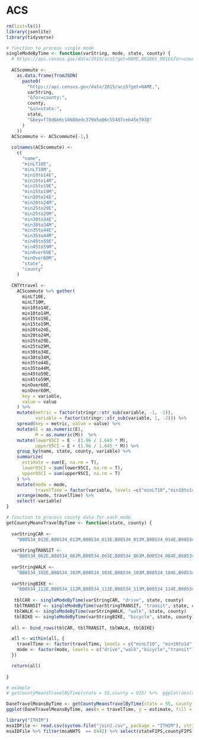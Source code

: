 # ACS

```r
rm(list=ls())
library(jsonlite)
library(tidyverse)
```

```r
# function to process single mode
singleModeByTime <- function(varString, mode, state, county) {
  # https://api.census.gov/data/2015/acs5?get=NAME,B01001_001E&for=county:013&in=state:02
  
  ACScommute <-
    as.data.frame(fromJSON(
      paste0(
        "https://api.census.gov/data/2015/acs5?get=NAME,",
        varString,
        "&for=county:",
        county,
        "&in=state:",
        state,
        "&key=f78d6b6c18608edc379b5a06c55407ceb45e7038"
      )
    ))
  ACScommute <- ACScommute[-1,]
  
  colnames(ACScommute) <-
    c(
      "name",
      "minLT10E",
      "minLT10M",
      "min10to14E",
      "min10to14M",
      "min15to19E",
      "min15to19M",
      "min20to24E",
      "min20to24M",
      "min25to29E",
      "min25to29M",
      "min30to34E",
      "min30to34M",
      "min35to44E",
      "min35to44M",
      "min45to59E",
      "min45to59M",
      "minOver60E",
      "minOver60M",
      "state",
      "county"
    )
  
  CNTYtravel <-
    ACScommute %>% gather(
      minLT10E,
      minLT10M,
      min10to14E,
      min10to14M,
      min15to19E,
      min15to19M,
      min20to24E,
      min20to24M,
      min25to29E,
      min25to29M,
      min30to34E,
      min30to34M,
      min35to44E,
      min35to44M,
      min45to59E,
      min45to59M,
      minOver60E,
      minOver60M,
      key = variable,
      value = value
    ) %>%
    mutate(metric = factor(stringr::str_sub(variable, -1, -1)),
           variable = factor(stringr::str_sub(variable, 1, -2))) %>%
    spread(key = metric, value = value) %>%
    mutate(E = as.numeric(E),
           M = as.numeric(M))  %>%
    mutate(lower95CI = E - (1.96 / 1.645 * M),
           upper95CI = E + (1.96 / 1.645 * M)) %>%
    group_by(name, state, county, variable) %>%
    summarize(
      estimate = sum(E, na.rm = T),
      lower95CI = sum(lower95CI, na.rm = T),
      upper95CI = sum(upper95CI, na.rm = T)
    ) %>%
    mutate(mode = mode, 
           travelTime = factor(variable, levels =c("minLT10","min10to14","min15to19","min20to24","min25to29","min30to34","min35to44","min45to59","minOver60"))) %>%
    arrange(mode, travelTime) %>%
    select(-variable)
}

# function to process county data for each mode
getCountyMeansTravelByTime <- function(state, county) {
  
  varStringCAR <-
    "B08534_012E,B08534_012M,B08534_013E,B08534_013M,B08534_014E,B08534_014M,B08534_015E,B08534_015M,B08534_016E,B08534_016M,B08534_017E,B08534_017M,B08534_018E,B08534_018M,B08534_019E,B08534_019M,B08534_020E,B08534_020M"
  
  varStringTRANSIT <-
    "B08534_062E,B08534_062M,B08534_063E,B08534_063M,B08534_064E,B08534_064M,B08534_065E,B08534_065M,B08534_066E,B08534_066M,B08534_067E,B08534_067M,B08534_068E,B08534_068M,B08534_069E,B08534_069M,B08534_070E,B08534_070M"
  
  varStringWALK <-
    "B08534_102E,B08534_102M,B08534_103E,B08534_103M,B08534_104E,B08534_104M,B08534_105E,B08534_105M,B08534_106E,B08534_106M,B08534_107E,B08534_107M,B08534_108E,B08534_108M,B08534_109E,B08534_109M,B08534_110E,B08534_110M"
  
  varStringBIKE <-
    "B08534_112E,B08534_112M,B08534_113E,B08534_113M,B08534_114E,B08534_114M,B08534_115E,B08534_115M,B08534_116E,B08534_116M,B08534_117E,B08534_117M,B08534_118E,B08534_118M,B08534_119E,B08534_119M,B08534_120E,B08534_120M"
  
   tblCAR <- singleModeByTime(varStringCAR, "drive", state, county)
   tblTRANSIT <- singleModeByTime(varStringTRANSIT, "transit", state, county)
   tblWALK <- singleModeByTime(varStringWALK, "walk", state, county)
   tblBIKE <- singleModeByTime(varStringBIKE, "bicycle", state, county)
   
  all <- bind_rows(tblCAR, tblTRANSIT, tblWALK, tblBIKE)

  all <- within(all, {
    travelTime <- factor(travelTime, levels = c("minLT10", "min10to14", "min15to19","min20to24","min25to29","min30to34","min35to44","min45to59","minOver60"))
    mode <- factor(mode, levels = c("drive","walk","bicycle","transit"))
  })

  return(all)
  
}

# example
# getCountyMeansTravelByTime(state = 55,county = 025) %>%  ggplot(aes(x=travelTime, y=estimate, fill=mode)) + geom_bar(stat="identity")
```


```r
DaneTravelMeansByTime <- getCountyMeansTravelByTime(state = 55, county = 025)
ggplot(DaneTravelMeansByTime, aes(x = travelTime, y = estimate, fill = mode)) + geom_bar(stat = "identity", position = "dodge") + theme_bw() + ylab("Number of Commuters") + xlab("Duration of Commute")
```

```r
library("ITHIM")
msaIDFile <- read.csv(system.file("join2.csv", package = "ITHIM"), stringsAsFactors = FALSE)
msaIDFile %>% filter(msaNHTS  == 6442) %>% select(stateFIPS,countyFIPS)
```